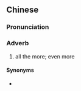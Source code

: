 {{also|愈发}}
==Chinese==
{{zh-forms|s=愈发}}

===Pronunciation===
{{zh-pron
|m=yùfā
|cat=adv
}}

===Adverb===
{{zh-adv}}

# all the more; even more

====Synonyms====
* {{zh-l|越發}}